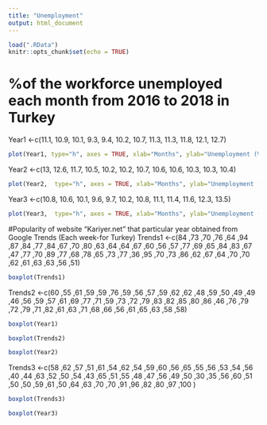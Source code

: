 ```yaml
---
title: "Unemployment"
output: html_document
---
```


```r
load(".RData")
knitr::opts_chunk$set(echo = TRUE)
```

# %of the workforce unemployed each month from 2016 to 2018 in Turkey

Year1 <-c(11.1,	10.9,	10.1,	9.3,	9.4,	10.2,	10.7,	11.3,	11.3,	11.8,	12.1,	12.7)

```r
plot(Year1, type="h", axes = TRUE, xlab="Months", ylab="Unemployment (%)")
```
Year2 <-c(13,	12.6,	11.7,	10.5,	10.2,	10.2,	10.7,	10.6,	10.6,	10.3,	10.3,	10.4)

```r
plot(Year2,  type="h", axes = TRUE, xlab="Months", ylab="Unemployment (%)")
```

Year3 <-c(10.8,	10.6,	10.1,	9.6,	9.7,	10.2,	10.8,	11.1,	11.4,	11.6,	12.3,	13.5)

```r
plot(Year3,  type="h", axes = TRUE, xlab="Months", ylab="Unemployment (%)")
```

#Popularity of website "Kariyer.net" that particular year obtained from Google Trends (Each week-for Turkey)
Trends1 <-c(84
,73
,70
,76
,64
,94
,87
,84
,77
,84
,67
,70
,80
,63
,64
,64
,67
,60
,56
,57
,77
,69
,65
,84
,83
,67
,47
,77
,70
,89
,77
,68
,78
,65
,73
,77
,36
,95
,70
,73
,86
,62
,67
,64
,70
,70
,62
,61
,63
,63
,56
,51)

```r
boxplot(Trends1)
```

Trends2 <-c(60
,55
,61
,59
,59
,76
,59
,56
,57
,59
,62
,62
,48
,59
,50
,49
,49
,46
,56
,59
,57
,61
,69
,77
,71
,59
,73
,72
,79
,83
,82
,85
,80
,86
,46
,76
,79
,72
,79
,71
,82
,61
,63
,71
,68
,66
,56
,61
,65
,63
,58
,58)
```r
boxplot(Year1)
```

```r
boxplot(Trends2)
```

```r
boxplot(Year2)
```

Trends3 <-c(58
,62
,57
,51
,61
,54
,62
,54
,59
,60
,56
,65
,55
,56
,53
,54
,56
,40
,44
,63
,52
,50
,54
,43
,65
,51
,55
,48
,47
,56
,49
,50
,30
,35
,56
,60
,51
,50
,50
,59
,61
,50
,64
,63
,70
,70
,91
,96
,82
,80
,97
,100
)


```r
boxplot(Trends3)
```


```r
boxplot(Year3)
```





































